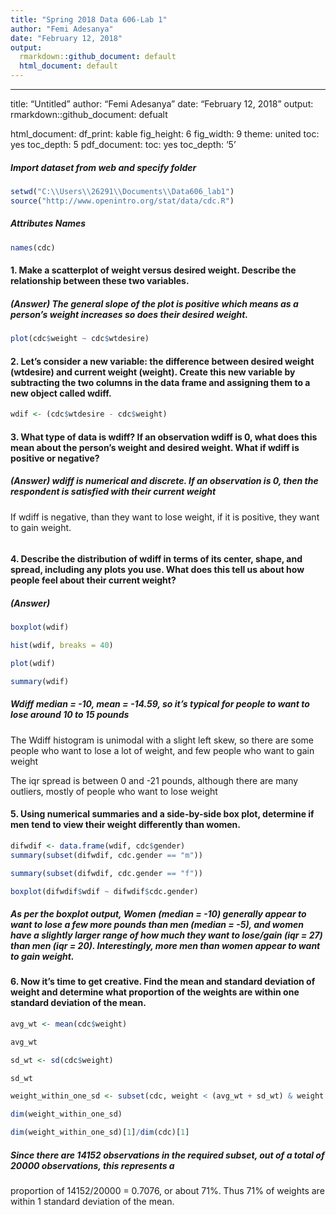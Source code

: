 ---
title: "Spring 2018 Data 606-Lab 1"
author: "Femi Adesanya"
date: "February 12, 2018"
output:
  rmarkdown::github_document: default
  html_document: default
---
---
title: "Untitled"
author: "Femi Adesanya"
date: "February 12, 2018"
output:
  rmarkdown::github_document: defualt 
    
  html_document: 
    df_print: kable
    fig_height: 6
    fig_width: 9
    theme: united
    toc: yes
    toc_depth: 5
  pdf_document:
    toc: yes
    toc_depth: '5'

##### Import dataset from web and specify folder
```{r}
setwd("C:\\Users\\26291\\Documents\\Data606_lab1")
source("http://www.openintro.org/stat/data/cdc.R")
```


##### Attributes Names
```{r}
names(cdc)
```


#### 1. Make a scatterplot of weight versus desired weight. Describe the relationship between these two variables.

##### (Answer) The general slope of the plot is positive which means as a person's weight increases so does their desired weight.
```{r}
plot(cdc$weight ~ cdc$wtdesire)
```


#### 2. Let's consider a new variable: the difference between desired weight (wtdesire) and current weight (weight). Create this new variable by subtracting the two columns in the data frame and assigning them to a new object called wdiff.
```{r}
wdif <- (cdc$wtdesire - cdc$weight)
```

#### 3. What type of data is wdiff? If an observation wdiff is 0, what does this mean about the person's weight and desired weight. What if  wdiff is positive or negative?

##### (Answer) wdiff is numerical and discrete. If an observation is 0, then the respondent is satisfied with their current weight

If wdiff is negative, than they want to lose weight, if it is positive, they want to gain weight.

```{r}

```


#### 4. Describe the distribution of wdiff in terms of its center, shape, and spread, including any plots you use. What does this tell us about how people feel about their current weight?

##### (Answer) 
```{r}
boxplot(wdif)
```


```{r}
hist(wdif, breaks = 40)
```

```{r}
plot(wdif)
```

```{r}
summary(wdif)
```
##### Wdiff median = -10, mean = -14.59, so it's typical for people to want to lose around 10 to 15 pounds

The Wdiff histogram is unimodal with a slight left skew, so there are some people who want to lose a lot of weight, and few people who want to gain weight

The iqr spread is between 0 and -21 pounds, although there are many outliers, mostly of people who want to lose weight



#### 5. Using numerical summaries and a side-by-side box plot, determine if men tend to view their weight differently than women.
```{r}
difwdif <- data.frame(wdif, cdc$gender)
summary(subset(difwdif, cdc.gender == "m"))
```

```{r}
summary(subset(difwdif, cdc.gender == "f"))
```

```{r}
boxplot(difwdif$wdif ~ difwdif$cdc.gender)
```

##### As per the boxplot output, Women (median = -10) generally appear to want to lose a few more pounds than men (median = -5), and women have a slightly larger range of how much they want to lose/gain (iqr = 27) than men (iqr = 20). Interestingly, more men than women appear to want to gain weight.


#### 6. Now it's time to get creative. Find the mean and standard deviation of weight and determine what proportion of the weights are within one standard deviation of the mean.
```{r}
avg_wt <- mean(cdc$weight)
```


```{r}
avg_wt 
```

```{r}
sd_wt <- sd(cdc$weight)
```

```{r}
sd_wt
```

```{r}
weight_within_one_sd <- subset(cdc, weight < (avg_wt + sd_wt) & weight > (avg_wt - sd_wt))
```


```{r}
dim(weight_within_one_sd)
```



```{r}
dim(weight_within_one_sd)[1]/dim(cdc)[1]
```
##### Since there are 14152 observations in the required subset, out of a total of 20000 observations, this represents a
proportion of 14152/20000 = 0.7076, or about 71%. Thus 71% of weights are within 1 standard deviation of the
mean.
